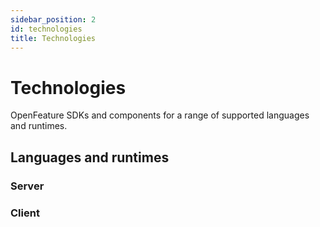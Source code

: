 ```yaml
---
sidebar_position: 2
id: technologies
title: Technologies
---
```


# Technologies

OpenFeature SDKs and components for a range of supported languages and runtimes.

## Languages and runtimes


### Server

<ServerTechnologiesTable />

### Client

<ClientTechnologiesTable />
